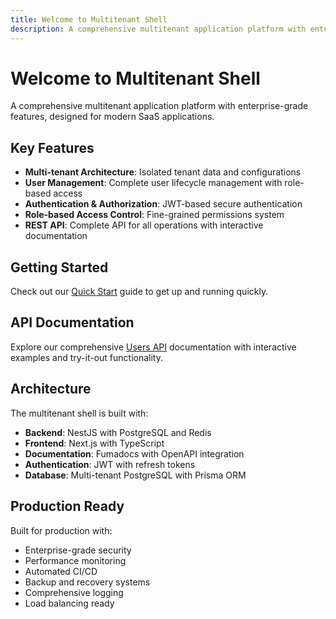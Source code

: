 ```yaml
---
title: Welcome to Multitenant Shell
description: A comprehensive multitenant application platform with enterprise-grade features
---
```


# Welcome to Multitenant Shell

A comprehensive multitenant application platform with enterprise-grade features, designed for modern SaaS applications.

## Key Features

- **Multi-tenant Architecture**: Isolated tenant data and configurations
- **User Management**: Complete user lifecycle management with role-based access
- **Authentication & Authorization**: JWT-based secure authentication
- **Role-based Access Control**: Fine-grained permissions system
- **REST API**: Complete API for all operations with interactive documentation

## Getting Started

Check out our [Quick Start](/docs/getting-started) guide to get up and running quickly.

## API Documentation

Explore our comprehensive [Users API](/docs/api/users) documentation with interactive examples and try-it-out functionality.

## Architecture

The multitenant shell is built with:

- **Backend**: NestJS with PostgreSQL and Redis
- **Frontend**: Next.js with TypeScript
- **Documentation**: Fumadocs with OpenAPI integration
- **Authentication**: JWT with refresh tokens
- **Database**: Multi-tenant PostgreSQL with Prisma ORM

## Production Ready

Built for production with:

- Enterprise-grade security
- Performance monitoring
- Automated CI/CD
- Backup and recovery systems
- Comprehensive logging
- Load balancing ready
